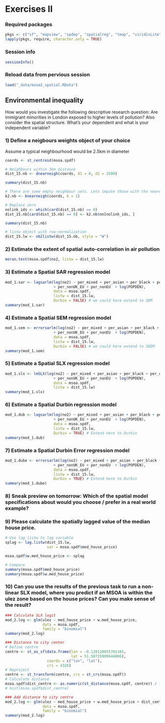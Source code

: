 \newcommand{\Exp}{\mathrm{E}}
\newcommand\given[1][]{\:#1\vert\:}
\newcommand{\Cov}{\mathrm{Cov}}
\newcommand{\Var}{\mathrm{Var}}
\newcommand{\rank}{\mathrm{rank}}
\newcommand{\bm}[1]{\boldsymbol{\mathbf{#1}}}

# Exercises II

### Required packages {.unnumbered}

```r
pkgs <- c("sf", "mapview", "spdep", "spatialreg", "tmap", "viridisLite") # note: load spdep first, then spatialreg
lapply(pkgs, require, character.only = TRUE)

```

### Session info {.unnumbered}

```r
sessionInfo()

```

### Reload data from pervious session {.unnumbered}

```r
load("_data/msoa2_spatial.RData")
```


## Environmental inequality

How would you investigate the following descriptive research question: Are immigrant minorities in London exposed to higher levels of pollution? Also consider the spatial structure. What's your dependent and what is your independent variable?

### 1) Define a neigbours weights object of your choice {.unnumbered}

Assume a typical neighbourhood would be 2.5km in diameter

```r
coords <- st_centroid(msoa.spdf)

# Neighbours within 3km distance
dist_15.nb <- dnearneigh(coords, d1 = 0, d2 = 2500)

summary(dist_15.nb)

# There are some empty neighbour sets. Lets impute those with the nearest neighbour.
k2.nb <- knearneigh(coords, k = 1)

# Replace zero
nolink_ids <- which(card(dist_15.nb) == 0)
dist_15.nb[card(dist_15.nb) == 0] <- k2.nb$nn[nolink_ids, ]

summary(dist_15.nb)

# listw object with row-normalization
dist_15.lw <- nb2listw(dist_15.nb, style = "W")
```


### 2) Estimate the extent of spatial auto-correlation in air pollution {.unnumbered}

```r
moran.test(msoa.spdf$no2, listw = dist_15.lw)
```


### 3) Estimate a Spatial SAR regression model {.unnumbered}

```r
mod_1.sar <- lagsarlm(log(no2) ~ per_mixed + per_asian + per_black + per_other
                      + per_nonUK_EU + per_nonEU  + log(POPDEN),  
                      data = msoa.spdf, 
                      listw = dist_15.lw,
                      Durbin = FALSE) # we could here extend to SDM
summary(mod_1.sar)
```


### 4) Estimate a Spatial SEM regression model {.unnumbered}

```r
mod_1.sem <- errorsarlm(log(no2) ~ per_mixed + per_asian + per_black + per_other
                      + per_nonUK_EU + per_nonEU  + log(POPDEN),  
                      data = msoa.spdf, 
                      listw = dist_15.lw,
                      Durbin = FALSE) # we could here extend to SDEM
summary(mod_1.sem)
```



### 5) Estimate a Spatial SLX regression model {.unnumbered}

```r
mod_1.slx <- lmSLX(log(no2) ~ per_mixed + per_asian + per_black + per_other
                      + per_nonUK_EU + per_nonEU  + log(POPDEN),  
                      data = msoa.spdf, 
                      listw = dist_15.lw)
summary(mod_1.slx)
```



### 6) Estimate a Spatial Durbin regression model {.unnumbered}

```r
mod_1.dub <- lagsarlm(log(no2) ~ per_mixed + per_asian + per_black + per_other
                      + per_nonUK_EU + per_nonEU  + log(POPDEN),  
                      data = msoa.spdf, 
                      listw = dist_15.lw,
                      Durbin = TRUE) # Extend here to Durbin
summary(mod_1.dub)
```

### 7) Estimate a Spatial Durbin Error regression model {.unnumbered}

```r
mod_1.dube <- errorsarlm(log(no2) ~ per_mixed + per_asian + per_black + per_other
                      + per_nonUK_EU + per_nonEU  + log(POPDEN),  
                      data = msoa.spdf, 
                      listw = dist_15.lw,
                      Durbin = TRUE) # Extend here to Durbin
summary(mod_1.dube)
```

### 8) Sneak preview on tomorrow: Which of the spatial model specifications about would you choose / prefer in a real world example?

### 9) Please calculate the spatially lagged value of the median house price.

```r
# Use lag.listw to lag variable
splag <- lag.listw(dist_15.lw,
                   var = msoa.spdf$med_house_price)

msoa.spdf$w.med_house_price <- splag

# Compare
summary(msoa.spdf$med_house_price)
summary(msoa.spdf$w.med_house_price)
```

### 10) Can you use the results of the previous task to run a non-linear SLX model, where you predict if an MSOA is within the ulez zone based on the house prices? Can you make sense of the result?

```r
### Calculate SLX logit
mod_2.log <- glm(ulez ~ med_house_price + w.med_house_price,
                 data = msoa.spdf,
                 family = "binomial")
summary(mod_2.log)
```


```r
### Distance to city center
# Define centre
centre <- st_as_sf(data.frame(lon = -0.128120855701165, 
                              lat = 51.50725909644806),
                   coords = c("lon", "lat"), 
                   crs = 4326)
# Reproject
centre <- st_transform(centre, crs = st_crs(msoa.spdf))
# Calculate distance
msoa.spdf$dist_centre <- as.numeric(st_distance(msoa.spdf, centre)) / 1000
# hist(msoa.spdf$dist_centre)

### Add distance to city centre
mod_2.log <- glm(ulez ~ med_house_price + w.med_house_price + dist_centre,
                 data = msoa.spdf,
                 family = "binomial")
summary(mod_2.log)
```

